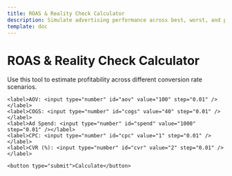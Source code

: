 ```yaml
---
title: ROAS & Reality Check Calculator
description: Simulate advertising performance across best, worst, and probable scenarios.
template: doc
---
```


# ROAS & Reality Check Calculator

Use this tool to estimate profitability across different conversion rate scenarios.

<div id="roas-root">
  <form id="roas-form">

    <label>AOV: <input type="number" id="aov" value="100" step="0.01" /></label>
    <label>COGS: <input type="number" id="cogs" value="40" step="0.01" /></label>
    <label>Ad Spend: <input type="number" id="spend" value="1000" step="0.01" /></label>
    <label>CPC: <input type="number" id="cpc" value="1" step="0.01" /></label>
    <label>CVR (%): <input type="number" id="cvr" value="2" step="0.01" /></label>

    <button type="submit">Calculate</button>
  </form>
  <div id="roas-results"></div>
  <svg id="roas-chart" width="600" height="300"></svg>
</div>

<script src="https://cdn.jsdelivr.net/npm/d3@7"></script>
<script type="module" src="/js/roas-calculator.js"></script>

